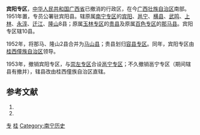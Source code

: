 '''宾阳专区'''，[[中华人民共和国|中华人民共和国]][[广西省|广西省]]已撤消的行政区，在今[[广西壮族自治区|广西壮族自治区]]南部。1951年置，专员公署驻宾阳县。辖原属[[南宁专区|南宁专区]]的[[宾阳县|宾阳]]、[[邕宁县|邕宁]]、[[横县|横县]]、[[武鸣县|武鸣]]、[[上林县|上林]]、[[永淳县|永淳]]、[[迁江县|迁江]]、[[隆山县|隆山]]8县；原属[[玉林专区|玉林专区]]的[[贵县|贵县]]及原属[[百色专区|百色专区]]的[[那马县|那马县]]。宾阳专区辖10县。

1952年，将那马、隆山2县合并为[[马山县|马山县]]；贵县划归[[容县专区|容县专区]]。同年，宾阳专区由[[桂西僮族自治区|桂西僮族自治区]]领导。

1953年，撤销宾阳专区，与[[崇左专区|崇左专区]]合设[[邕宁专区|邕宁专区]]；不久撤销邕宁专区（期间辖县有撤并），辖县改由桂西僮族自治区直辖。

== 参考文献 ==
# {{Cite book | author = 戴均良等 | title = 《中国古今地名大词典》 | location = 上海 | publisher = 上海辞书出版社 | date = 2005 | language = zh-hans }}
# {{Cite book | author = 史为乐 | title = 《中华人民共和国政区沿革（1949-2002）》 | location = 北京 | publisher = 人民出版社 | date = 2006 | language = zh-hans }}

{{广西历史二级政区}}
[[Category:广西已撤消的行政区|专]]
[[Category:专区|桂]]
[[Category:南宁历史|Category:南宁历史]]